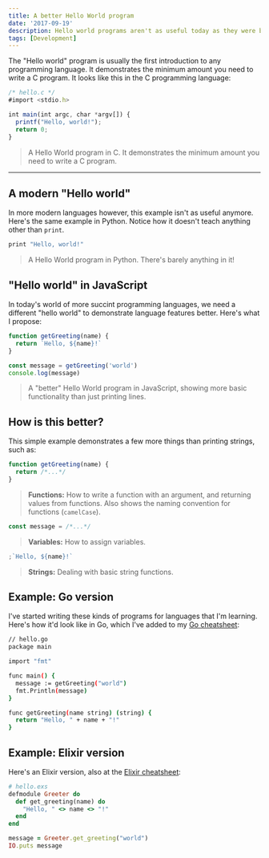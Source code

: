 ```yaml
---
title: A better Hello World program
date: '2017-09-19'
description: Hello world programs aren't as useful today as they were before. Here's my modest proposal
tags: [Development]
---
```


The "Hello world" program is usually the first introduction to any programming language. It demonstrates the minimum amount you need to write a C program. It looks like this in the C programming language:

```js
/* hello.c */
#import <stdio.h>

int main(int argc, char *argv[]) {
  printf("Hello, world!");
  return 0;
}
```

> A Hello World program in C. It demonstrates the minimum amount you need to write a C program.

---

## A modern "Hello world"

In more modern languages however, this example isn't as useful anymore. Here's the same example in Python. Notice how it doesn't teach anything other than `print`.

```sh
print "Hello, world!"
```

> A Hello World program in Python. There's barely anything in it!

## "Hello world" in JavaScript

In today's world of more succint programming languages, we need a different "hello world" to demonstrate language features better. Here's what I propose:

```js
function getGreeting(name) {
  return `Hello, ${name}!`
}

const message = getGreeting('world')
console.log(message)
```

> A "better" Hello World program in JavaScript, showing more basic functionality than just printing lines.

## How is this better?

This simple example demonstrates a few more things than printing strings, such as:

```js
function getGreeting(name) {
  return /*...*/
}
```

> **Functions:** How to write a function with an argument, and returning values from functions. Also shows the naming convention for functions (`camelCase`).

```js
const message = /*...*/
```

> **Variables:** How to assign variables.

```js
;`Hello, ${name}!`
```

> **Strings:** Dealing with basic string functions.

## Example: Go version

I've started writing these kinds of programs for languages that I'm learning. Here's how it'd look like in Go, which I've added to my [Go cheatsheet](https://ricostacruz.com/cheatsheets/go):

```sh
// hello.go
package main

import "fmt"

func main() {
  message := getGreeting("world")
  fmt.Println(message)
}

func getGreeting(name string) (string) {
  return "Hello, " + name + "!"
}
```

## Example: Elixir version

Here's an Elixir version, also at the [Elixir cheatsheet](https://ricostacruz.com/cheatsheets/elixir):

```ruby
# hello.exs
defmodule Greeter do
  def get_greeting(name) do
    "Hello, " <> name <> "!"
  end
end

message = Greeter.get_greeting("world")
IO.puts message
```
